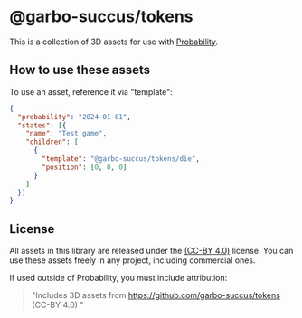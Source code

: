 
<Meta title="Introduction" />

# @garbo-succus/tokens

This is a collection of 3D assets for use with [Probability](https://probability.nz/).

## How to use these assets

To use an asset, reference it via "template":

```json
{
  "probability": "2024-01-01", 
  "states": [{
    "name": "Test game",
    "children": [
      {
        "template": "@garbo-succus/tokens/die",
        "position": [0, 0, 0]
      }
    ]
  }]
}
```

## License

All assets in this library are released under the [(CC-BY 4.0)](https://creativecommons.org/licenses/by/4.0/) license.
You can use these assets freely in any project, including commercial ones.

If used outside of Probability, you must include attribution:
> "Includes 3D assets from https://github.com/garbo-succus/tokens (CC-BY 4.0) "
